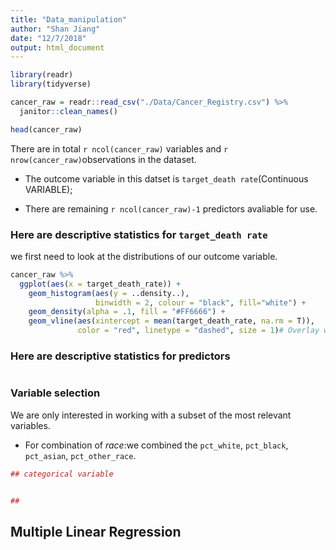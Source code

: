 ```yaml
---
title: "Data_manipulation"
author: "Shan Jiang"
date: "12/7/2018"
output: html_document
---
```

```r
library(readr)
library(tidyverse)
```

```r
cancer_raw = readr::read_csv("./Data/Cancer_Registry.csv") %>% 
  janitor::clean_names() 

head(cancer_raw)

```

There are in total `r ncol(cancer_raw)` variables  and `r nrow(cancer_raw)`observations in the dataset. 

* The outcome variable in this datset is `target_death rate`(Continuous VARIABLE);

* There are remaining `r ncol(cancer_raw)-1` predictors avaliable for use.

### Here are descriptive statistics for `target_death rate`

we first need to look at the distributions of our outcome variable.

```r
cancer_raw %>% 
  ggplot(aes(x = target_death_rate)) + 
    geom_histogram(aes(y = ..density..),  
                   binwidth = 2, colour = "black", fill="white") +
    geom_density(alpha = .1, fill = "#FF6666") +
    geom_vline(aes(xintercept = mean(target_death_rate, na.rm = T)),   # Ignore NA values for mean
               color = "red", linetype = "dashed", size = 1)# Overlay with transparent density plot
```

### Here are descriptive statistics for predictors



```r

```


### Variable selection 

We are only interested in working with a subset of the most relevant variables.

* For combination of *race*:we combined the `pct_white`, `pct_black`, `pct_asian`, `pct_other_race`. 


```r
## categorical variable 


##
```

## Multiple Linear Regression

